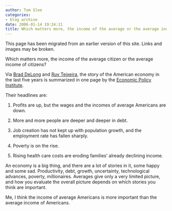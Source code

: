 ```yaml
---
author: Tom Slee
categories:
- blog archive
date: 2006-01-14 19:24:11
title: Which matters more, the income of the average or the average income?
---
```


::: {.callout-note}

This page has been migrated from an earlier version of this site. 
Links and images may be broken.

:::



				

Which matters more, the income of the average citizen or the average income of citizens? 




Via [Brad DeLong](http://delong.typepad.com/sdj/2006/01/the_economy_up_.html) and [Ruy Teixeira](http://www.emergingdemocraticmajorityweblog.com/donkeyrising/archives/001364.php), the story of the American economy in the last five years is summarized in one page by the [Economic Policy Institute](http://www.epi.org/content.cfm/pm110).




Their headlines are:




  1. Profits are up, but the wages and the incomes of average Americans are down.





  2. More and more people are deeper and deeper in debt.





  3. Job creation has not kept up with population growth, and the employment rate has fallen sharply.





  4. Poverty is on the rise.





  5. Rising health care costs are eroding families' already declining income.



An economy is a big thing, and there are a lot of stories in it, some happy and some sad. Productivity, debt, growth, uncertainty, technological advances, poverty, millionaires. Averages give only a very limited picture, and how you evaluate the overall picture depends on which stories you think are important. 




Me, I think the income of average Americans is more important than the average income of Americans.


		

